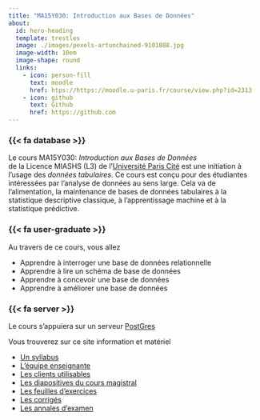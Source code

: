 ```yaml
---
title: "MA15Y030: Introduction aux Bases de Données"
about:
  id: hero-heading
  template: trestles
  image: ./images/pexels-artunchained-9101888.jpg 
  image-width: 10em
  image-shape: round
  links:
    - icon: person-fill
      text: moodle
      href: htps://https://moodle.u-paris.fr/course/view.php?id=2313
    - icon: github
      text: Github
      href: https://github.com
---
```


:::{#hero-heading}

### {{< fa database >}} 

Le cours MA15Y030: *Introduction aux Bases de Données*  
de la Licence MIASHS (L3) de l'[Université Paris Cité](https:/r/www.u-paris.fr) est une initiation à l'usage des *données tabulaires*. Ce cours est conçu pour des étudiantes intéressées par l'analyse de données au sens large. Cela va de l'alimentation, la maintenance de bases de données tabulaires à la statistique descriptive classique, à l'apprentissage machine et à la statistique prédictive.

### {{< fa user-graduate >}} 

Au travers de ce cours, vous allez 

- Apprendre à interroger une base de données relationnelle
- Apprendre à lire un schéma  de base de données 
- Apprendre à concevoir une base de données
- Apprendre à améliorer une base de données 

### {{< fa server >}} 

Le cours s'appuiera sur un serveur [PostGres](https://www.postgresql.org) 

:::

Vous trouverez sur ce site information et matériel

- [Un syllabus](/cours-syllabus.qmd)
- [L'équipe enseignante](/cours-equipe.qmd)
- [Les clients utilisables](/cours-support.qmd)
- [Les diapositives du cours magistral](/slides-listings.qmd)
- [Les feuilles d'exercices](/td-listings.qmd)
- [Les corrigés](/corriges-tds.qmd)
- [Les annales d'examen](/exams-listings.qmd)

